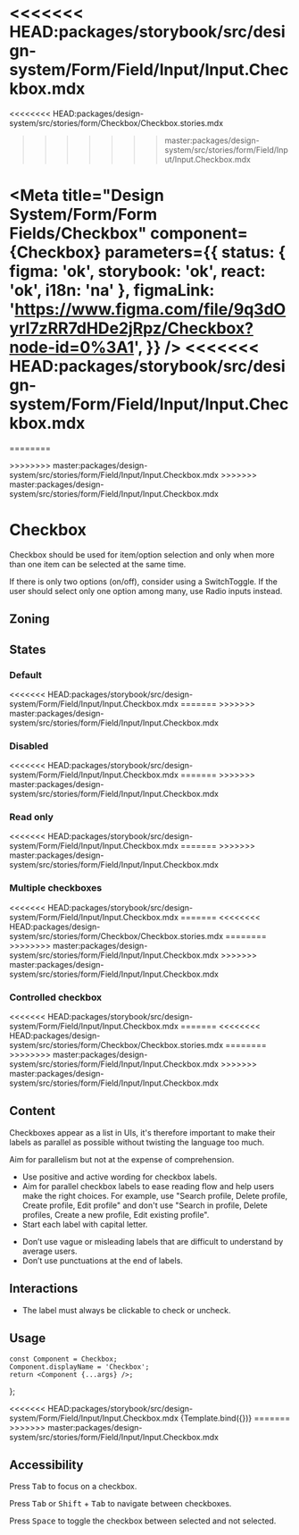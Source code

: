 <<<<<<< HEAD:packages/storybook/src/design-system/Form/Field/Input/Input.Checkbox.mdx
=======
<<<<<<<< HEAD:packages/design-system/src/stories/form/Checkbox/Checkbox.stories.mdx
>>>>>>> master:packages/design-system/src/stories/form/Field/Input/Input.Checkbox.mdx

<Meta
	title="Design System/Form/Form Fields/Checkbox"
	component={Checkbox}
	parameters={{
		status: { figma: 'ok', storybook: 'ok', react: 'ok', i18n: 'na' },
		figmaLink: 'https://www.figma.com/file/9q3dOyrI7zRR7dHDe2jRpz/Checkbox?node-id=0%3A1',
	}}
/>
<<<<<<< HEAD:packages/storybook/src/design-system/Form/Field/Input/Input.Checkbox.mdx
=======
========

<Meta of={Stories} />
<Status id="formFieldInputCheckbox" />
>>>>>>>> master:packages/design-system/src/stories/form/Field/Input/Input.Checkbox.mdx
>>>>>>> master:packages/design-system/src/stories/form/Field/Input/Input.Checkbox.mdx

# Checkbox

Checkbox should be used for item/option selection and only when more than one item can be selected at the same time.

If there is only two options (on/off), consider using a SwitchToggle. If the user should select only one option among many, use Radio inputs instead.

## Zoning

<FigmaImage
	src="https://www.figma.com/file/qc8oUSyVJM67gSsbTShftt/%F0%9F%93%90-Zoning?node-id=44%3A59"
	alt="zoning image for checkbox"
/>

## States

<FigmaImage
	src="https://www.figma.com/file/9q3dOyrI7zRR7dHDe2jRpz/Checkbox?node-id=1%3A78"
	alt="Checkbox inputs for form in various states"
/>

### Default

<Canvas>
<<<<<<< HEAD:packages/storybook/src/design-system/Form/Field/Input/Input.Checkbox.mdx
	<Story story={Stories.CheckboxFillStates} />
=======
	<Story of={Stories.CheckboxFillStates} />
>>>>>>> master:packages/design-system/src/stories/form/Field/Input/Input.Checkbox.mdx
</Canvas>

### Disabled

<Canvas>
<<<<<<< HEAD:packages/storybook/src/design-system/Form/Field/Input/Input.Checkbox.mdx
	<Story story={Stories.CheckboxFillStatesDisabled} />
=======
	<Story of={Stories.CheckboxFillStatesDisabled} />
>>>>>>> master:packages/design-system/src/stories/form/Field/Input/Input.Checkbox.mdx
</Canvas>

### Read only

<Canvas>
<<<<<<< HEAD:packages/storybook/src/design-system/Form/Field/Input/Input.Checkbox.mdx
	<Story story={Stories.CheckboxFillStatesReadonly} />
=======
	<Story of={Stories.CheckboxFillStatesReadonly} />
>>>>>>> master:packages/design-system/src/stories/form/Field/Input/Input.Checkbox.mdx
</Canvas>

### Multiple checkboxes

<Canvas>
<<<<<<< HEAD:packages/storybook/src/design-system/Form/Field/Input/Input.Checkbox.mdx
	<Story story={Stories.CheckboxReactHooksForm} />
=======
<<<<<<<< HEAD:packages/design-system/src/stories/form/Checkbox/Checkbox.stories.mdx
	<Story story={Stories.CheckboxReactHooksForm} />
========
	<Story of={Stories.CheckboxReactHooksForm} />
>>>>>>>> master:packages/design-system/src/stories/form/Field/Input/Input.Checkbox.mdx
>>>>>>> master:packages/design-system/src/stories/form/Field/Input/Input.Checkbox.mdx
</Canvas>

### Controlled checkbox

<Canvas>
<<<<<<< HEAD:packages/storybook/src/design-system/Form/Field/Input/Input.Checkbox.mdx
	<Story story={Stories.CheckboxControlled} />
=======
<<<<<<<< HEAD:packages/design-system/src/stories/form/Checkbox/Checkbox.stories.mdx
	<Story story={Stories.CheckboxControlled} />
========
	<Story of={Stories.CheckboxControlled} />
>>>>>>>> master:packages/design-system/src/stories/form/Field/Input/Input.Checkbox.mdx
>>>>>>> master:packages/design-system/src/stories/form/Field/Input/Input.Checkbox.mdx
</Canvas>

## Content

Checkboxes appear as a list in UIs, it's therefore important to make their labels as parallel as possible without twisting the language too much.

Aim for parallelism but not at the expense of comprehension.

<Use>
	<Use.Do>
		<ul>
			<li>Use positive and active wording for checkbox labels.</li>
			<li>
				Aim for parallel checkbox labels to ease reading flow and help users make the right choices.
				For example, use "Search profile, Delete profile, Create profile, Edit profile" and don't
				use "Search in profile, Delete profiles, Create a new profile, Edit existing profile".
			</li>
			<li>Start each label with capital letter.</li>
		</ul>
	</Use.Do>
	<Use.Dont>
		<ul>
			<li>
				Don’t use vague or misleading labels that are difficult to understand by average users.
			</li>
			<li>Don’t use punctuations at the end of labels.</li>
		</ul>
	</Use.Dont>
</Use>

## Interactions

- The label must always be clickable to check or uncheck.

## Usage

	const Component = Checkbox;
	Component.displayName = 'Checkbox';
	return <Component {...args} />;
};

<Canvas>
<<<<<<< HEAD:packages/storybook/src/design-system/Form/Field/Input/Input.Checkbox.mdx
	<Story
		name="basic"
		args={{
			label: 'Checkbox',
			indeterminate: false,
			readOnly: false,
			disabled: false,
		}}
		argTypes={{
			label: {
				description: 'Checkbox label',
				control: {
					type: 'text',
				},
			},
			indeterminate: {
				description: 'Checkbox is indeterminate or  not',
				control: {
					type: 'boolean',
				},
			},
			checked: {
				description: 'Checkbox is checked or not',
				control: {
					type: 'boolean',
				},
			},
			readOnly: {
				description: 'Checkbox is read only or not',
				control: {
					type: 'boolean',
				},
			},
			disabled: {
				description: 'Checkbox is disabled or not',
				control: {
					type: 'boolean',
				},
			},
		}}
	>
		{Template.bind({})}
	</Story>
</Canvas>

<ArgsTable story="basic" />
=======
	<Story of={Stories.Basic} />
</Canvas>

<Controls of={Stories.Basic} />
>>>>>>> master:packages/design-system/src/stories/form/Field/Input/Input.Checkbox.mdx

## Accessibility

Press <kbd>Tab</kbd> to focus on a checkbox.

Press <kbd>Tab</kbd> or <kbd>Shift</kbd> + <kbd>Tab</kbd> to navigate between checkboxes.

Press <kbd>Space</kbd> to toggle the checkbox between selected and not selected.
